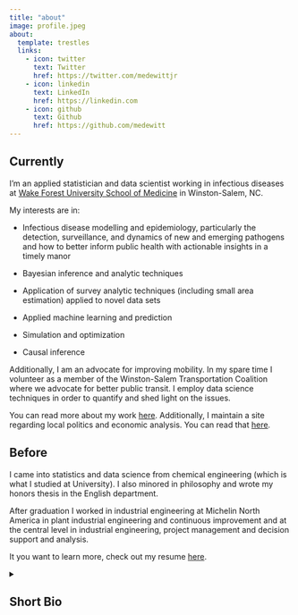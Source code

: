 ```yaml
---
title: "about"
image: profile.jpeg
about:
  template: trestles
  links:
    - icon: twitter
      text: Twitter
      href: https://twitter.com/medewittjr
    - icon: linkedin
      text: LinkedIn
      href: https://linkedin.com
    - icon: github
      text: Github
      href: https://github.com/medewitt
---
```


## Currently

I'm an applied statistician and data scientist working in infectious diseases at [Wake Forest University School of Medicine](https://school.wakehealth.edu/departments/internal-medicine/infectious-diseases) in Winston-Salem, NC. 

<left>
My interests are in: 

* Infectious disease modelling and epidemiology, particularly the detection, surveillance, and dynamics of new and emerging pathogens and how to better inform public health with actionable insights in a timely manor

* Bayesian inference and analytic techniques

* Application of survey analytic techniques (including small area estimation) applied to novel data sets

* Applied machine learning and prediction

* Simulation and optimization

* Causal inference

</left>

Additionally, I am an advocate for improving mobility. 
In my spare time I volunteer as a member of the Winston-Salem Transportation Coalition where we advocate for better public transit. 
I employ data science techniques in order to quantify and shed light on the issues. 

You can read more about my work [here](presentations.html). 
Additionally, I maintain a site regarding local politics and economic analysis. 
You can read that [here](https://www.nctriadresearch.com/).

## Before

I came into statistics and data science from chemical engineering (which is what I studied at University). 
I also minored in philosophy and wrote my honors thesis in the English department.

After graduation I worked in industrial engineering at Michelin North America in plant industrial engineering and continuous improvement and at the central level in industrial engineering, project management and decision support and analysis.

It you want to learn more, check out my resume [here](https://michaeldewittjr.com/letters/DeWittResume.pdf).

<details>
<summary><h2>Short Bio</h2> </summary>
Michael DeWitt is an applied statistician and data scientist working in infectious disease research at Wake Forest University School of Medicine, the academic core of the non-profit Advocate Health system, the fifth largest healthcare network in the United States. 
Prior to infectious disease research, Michael has over ten years of experience in manufacturing, higher education analytics, and health care analytics. 
 His research interests involve the detection, surveillance, and dynamics of new and emerging infectious diseases using mathematical and statistical models to improve public health. 
He holds a bachelor's degree in Chemical Engineering from Clemson University and a Master's Degree in Statistics from North Carolina State University.
</details>